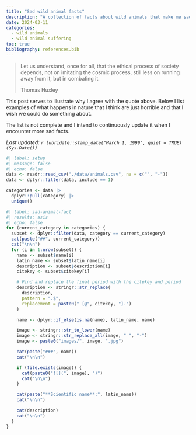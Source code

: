 ```yaml
---
title: "Sad wild animal facts"
description: "A collection of facts about wild animals that make me sad."
date: 2024-03-11
categories:
  - wild animals
  - wild animal suffering
toc: true
bibliography: references.bib
---
```


> Let us understand, once for all, that the ethical process of society depends, not on imitating the cosmic process, still less on running away from it, but in combating it.
>
> Thomas Huxley

This post serves to illustrate why I agree with the quote above. Below I list examples of what happens in nature that I think are just horrible and that I wish we could do something about.

The list is not complete and I intend to continuously update it when I encounter more sad facts.

*Last updated: `r lubridate::stamp_date("March 1, 1999", quiet = TRUE)(Sys.Date())`*

```r
#| label: setup
#| message: false
#| echo: false
data <- readr::read_csv("./data/animals.csv", na = c("", "-"))
data <- dplyr::filter(data, include == 1)

categories <- data |>
  dplyr::pull(category) |>
  unique()
```

```r
#| label: sad-animal-fact
#| results: asis
#| echo: false
for (current_category in categories) {
  subset <- dplyr::filter(data, category == current_category)
  cat(paste("##", current_category))
  cat("\n\n")
  for (i in 1:nrow(subset)) {
    name <- subset$name[i]
    latin_name <- subset$latin_name[i]
    description <- subset$description[i]
    citekey <- subset$citekey[i]

    # Find and replace the final period with the citekey and period
    description <- stringr::str_replace(
      description,
      pattern = ".$",
      replacement = paste0(" [@", citekey, "].")
    )

    name <- dplyr::if_else(is.na(name), latin_name, name)

    image <- stringr::str_to_lower(name)
    image <- stringr::str_replace_all(image, " ", "-")
    image <- paste0("images/", image, ".jpg")

    cat(paste("###", name))
    cat("\n\n")

    if (file.exists(image)) {
      cat(paste0("![](", image), ")")
      cat("\n\n")
    }

    cat(paste("**Scientific name**:", latin_name))
    cat("\n\n")

    cat(description)
    cat("\n\n")
  }
}
```